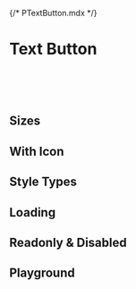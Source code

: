 {/* PTextButton.mdx */}



<Meta of={PTextButtonStories} />

# Text Button

<br/>
<br/>
<br/>

## Sizes
<Canvas of={PTextButtonStories.Sizes} />

## With Icon
<Canvas of={PTextButtonStories.WithIcon} />

## Style Types
<Canvas of={PTextButtonStories.StyleTypes} />

## Loading
<Canvas of={PTextButtonStories.Loading} />

## Readonly & Disabled
<Canvas of={PTextButtonStories.ReadonlyAndDisabled} />

## Playground
<Canvas of={PTextButtonStories.Playground} />
<Controls of={PTextButtonStories.Playground} />